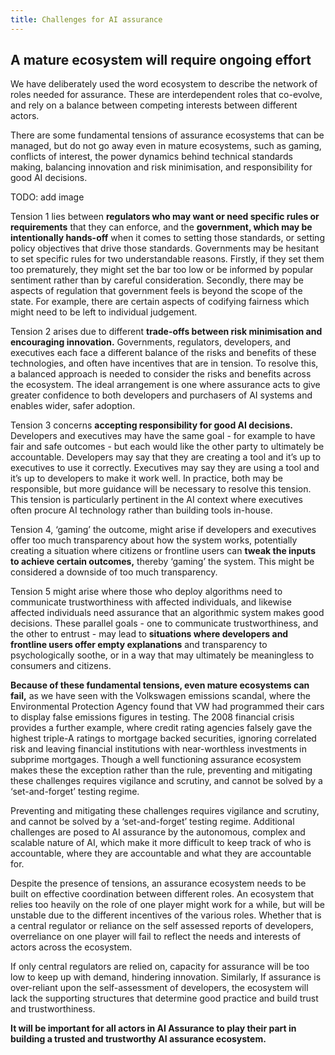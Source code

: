 ```yaml
---
title: Challenges for AI assurance
---
```



<CookieBanner />

## A mature ecosystem will require ongoing effort

We have deliberately used the word ecosystem to describe the network of roles needed for assurance. These are interdependent roles that co-evolve, and rely on a balance between competing interests between different actors.

There are some fundamental tensions of assurance ecosystems that can be managed, but do not go away even in mature ecosystems, such as gaming, conflicts of interest, the power dynamics behind technical standards making, balancing innovation and risk minimisation, and responsibility for good AI decisions.

TODO: add image

Tension 1 lies between **regulators who may want or need specific rules or requirements** that they can enforce, and the **government, which may be intentionally hands-off** when it comes to setting those standards, or setting policy objectives that drive those standards. Governments may be hesitant to set specific rules for two understandable reasons. Firstly, if they set them too prematurely, they might set the bar too low or be informed by popular sentiment rather than by careful consideration. Secondly, there may be aspects of regulation that government feels is beyond the scope of the state. For example, there are certain aspects of codifying fairness which might need to be left to individual judgement.

Tension 2 arises due to different **trade-offs between risk minimisation and encouraging innovation.** Governments, regulators, developers, and executives each face a different balance of the risks and benefits of these technologies, and often have incentives that are in tension. To resolve this, a balanced approach is needed to consider the risks and benefits across the ecosystem. The ideal arrangement is one where assurance acts to give greater confidence to both developers and purchasers of AI systems and enables wider, safer adoption.

Tension 3 concerns **accepting responsibility for good AI decisions.** Developers and executives may have the same goal - for example to have fair and safe outcomes - but each would like the other party to ultimately be accountable. Developers may say that they are creating a tool and it’s up to executives to use it correctly. Executives may say they are using a tool and it’s up to developers to make it work well. In practice, both may be responsible, but more guidance will be necessary to resolve this tension. This tension is particularly pertinent in the AI context where executives often procure AI technology rather than building tools in-house.

Tension 4, ‘gaming’ the outcome, might arise if developers and executives offer too much transparency about how the system works, potentially creating a situation where citizens or frontline users can **tweak the inputs to achieve certain outcomes,** thereby ‘gaming’ the system. This might be considered a downside of <OutboundLink href="https://arxiv.org/abs/1708.01870">too much transparency</OutboundLink>.

Tension 5 might arise where those who deploy algorithms need to communicate trustworthiness with affected individuals, and likewise affected individuals need assurance that an algorithmic system makes good decisions. These parallel goals - one to communicate trustworthiness, and the other to entrust - may lead to **situations where developers and frontline users offer empty explanations** and transparency to <OutboundLink href="https://arxiv.org/abs/1708.01870">psychologically soothe</OutboundLink>, or in a way that may ultimately be meaningless to consumers and citizens.

**Because of these fundamental tensions, even mature ecosystems can fail,** as we have seen with the <OutboundLink href="https://www.bbc.co.uk/news/business-34324772">Volkswagen emissions scandal</OutboundLink>, where the Environmental Protection Agency found that VW had programmed their cars to display false emissions figures in testing. The <OutboundLink href="https://www.investopedia.com/articles/economics/09/financial-crisis-review.asp">2008 financial crisis</OutboundLink> provides a further example, where credit rating agencies falsely gave the highest triple-A ratings to mortgage backed securities, ignoring correlated risk and leaving financial institutions with near-worthless investments in subprime mortgages. Though a well functioning assurance ecosystem makes these the exception rather than the rule, preventing and mitigating these challenges requires vigilance and scrutiny, and cannot be solved by a ‘set-and-forget’ testing regime.

Preventing and mitigating these challenges requires vigilance and scrutiny, and cannot be solved by a ‘set-and-forget’ testing regime. Additional challenges are posed to AI assurance by the autonomous, complex and scalable nature of AI, which make it more difficult to keep track of who is accountable, where they are accountable and what they are accountable for.

Despite the presence of tensions, an assurance ecosystem needs to be built on effective coordination between different roles. An ecosystem that relies too heavily on the role of one player might work for a while, but will be unstable due to the different incentives of the various roles. Whether that is a central regulator or reliance on the self assessed reports of developers, overreliance on one player will fail to reflect the needs and interests of actors across the ecosystem.

If only central regulators are relied on, capacity for assurance will be too low to keep up with demand, hindering innovation. Similarly, If assurance is over-reliant upon the self-assessment of developers, the ecosystem will lack the supporting structures that determine good practice and build trust and trustworthiness.

**It will be important for all actors in AI Assurance to play their part in building a trusted and trustworthy AI assurance ecosystem.**

<License />
